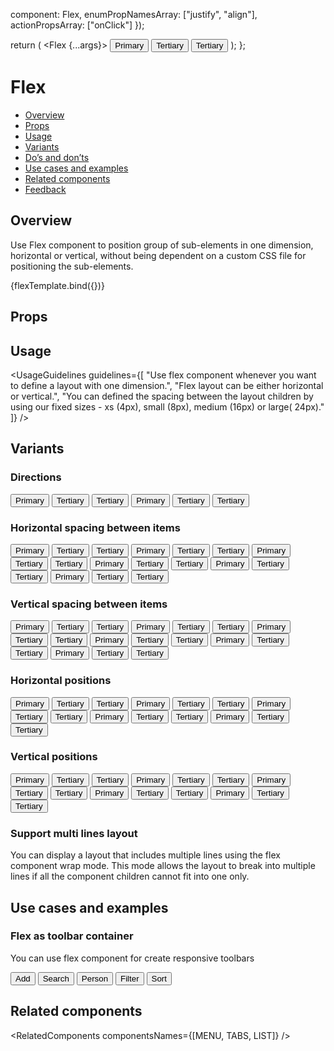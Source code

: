 
  component: Flex,
  enumPropNamesArray: ["justify", "align"],
  actionPropsArray: ["onClick"]
});

<Meta
  title="Layout/Flex - (Coming Soon)"
  component={Flex}
  argTypes={metaSettings.argTypes}
  decorators={metaSettings.decorators}
/>

<!--- Component template -->

  return (
    <Flex {...args}>
      <Button>Primary</Button>
      <Button kind={Button.kinds.TERTIARY}>Tertiary</Button>
      <Button kind={Button.kinds.TERTIARY}>Tertiary</Button>
    </Flex>
  );
};

<!--- Component documentation -->

# Flex

- [Overview](#overview)
- [Props](#props)
- [Usage](#usage)
- [Variants](#variants)
- [Do’s and don’ts](#dos-and-donts)
- [Use cases and examples](#use-cases-and-examples)
- [Related components](#related-components)
- [Feedback](#feedback)

## Overview

Use Flex component to position group of sub-elements in one dimension, horizontal or vertical, without being dependent on a custom CSS file for positioning the sub-elements.

<Canvas>
  <Story name="Overview" args={{}}>
    {flexTemplate.bind({})}
  </Story>
</Canvas>

## Props

<ArgsTable story="Overview" />

## Usage

<UsageGuidelines
  guidelines={[
    "Use flex component whenever you want to define a layout with one dimension.",
    "Flex layout can be either horizontal or vertical.",
    "You can defined the spacing between the layout children by using our fixed sizes - xs (4px), small (8px), medium (16px) or large( 24px)."
  ]}
/>

## Variants

### Directions

<Canvas>
  <Story name="Directions">
    <div className={styles["story-container"]}>
      <StoryDescription description="Horizontal">
        <Flex>
          <Button>Primary</Button>
          <Button kind={Button.kinds.TERTIARY}>Tertiary</Button>
          <Button kind={Button.kinds.TERTIARY}>Tertiary</Button>
        </Flex>
      </StoryDescription>
      <StoryDescription description="Vertical">
        <Flex direction={Flex.directions.COLUMN}>
          <Button>Primary</Button>
          <Button kind={Button.kinds.TERTIARY}>Tertiary</Button>
          <Button kind={Button.kinds.TERTIARY}>Tertiary</Button>
        </Flex>
      </StoryDescription>
    </div>
  </Story>
</Canvas>

### Horizontal spacing between items

<Canvas>
  <Story name="Horizontal spacing between items">
    <div className={styles["story-container"]}>
      <StoryDescription description="No spacing between items">
        <Flex gap={Flex.gaps.NONE}>
          <Button>Primary</Button>
          <Button kind={Button.kinds.TERTIARY}>Tertiary</Button>
          <Button kind={Button.kinds.TERTIARY}>Tertiary</Button>
        </Flex>
      </StoryDescription>
      <StoryDescription description="Extra small spacing between items">
        <Flex gap={Flex.gaps.XS}>
          <Button>Primary</Button>
          <Button kind={Button.kinds.TERTIARY}>Tertiary</Button>
          <Button kind={Button.kinds.TERTIARY}>Tertiary</Button>
        </Flex>
      </StoryDescription>
      <StoryDescription description="Small spacing between items">
        <Flex gap={Flex.gaps.SMALL}>
          <Button>Primary</Button>
          <Button kind={Button.kinds.TERTIARY}>Tertiary</Button>
          <Button kind={Button.kinds.TERTIARY}>Tertiary</Button>
        </Flex>
      </StoryDescription>
      <StoryDescription description="Medium spacing between items">
        <Flex gap={Flex.gaps.MEDIUM}>
          <Button>Primary</Button>
          <Button kind={Button.kinds.TERTIARY}>Tertiary</Button>
          <Button kind={Button.kinds.TERTIARY}>Tertiary</Button>
        </Flex>
      </StoryDescription>
      <StoryDescription description="Large spacing between items">
        <Flex gap={Flex.gaps.LARGE}>
          <Button>Primary</Button>
          <Button kind={Button.kinds.TERTIARY}>Tertiary</Button>
          <Button kind={Button.kinds.TERTIARY}>Tertiary</Button>
        </Flex>
      </StoryDescription>
      <StoryDescription description="Custom spacing between items">
        <Flex gap={32}>
          <Button>Primary</Button>
          <Button kind={Button.kinds.TERTIARY}>Tertiary</Button>
          <Button kind={Button.kinds.TERTIARY}>Tertiary</Button>
        </Flex>
      </StoryDescription>
    </div>
  </Story>
</Canvas>

### Vertical spacing between items

<Canvas>
  <Story name="Vertical spacing between items">
    <Flex style={{ width: "100%" }} justify={Flex.justify.SPACE_AROUND}>
      <StoryDescription description="No spacing between items" vertical>
        <Flex gap={Flex.gaps.NONE} direction={Flex.directions.COLUMN}>
          <Button>Primary</Button>
          <Button kind={Button.kinds.TERTIARY}>Tertiary</Button>
          <Button kind={Button.kinds.TERTIARY}>Tertiary</Button>
        </Flex>
      </StoryDescription>
      <StoryDescription description="Extra small spacing between items" vertical>
        <Flex gap={Flex.gaps.XS} direction={Flex.directions.COLUMN}>
          <Button>Primary</Button>
          <Button kind={Button.kinds.TERTIARY}>Tertiary</Button>
          <Button kind={Button.kinds.TERTIARY}>Tertiary</Button>
        </Flex>
      </StoryDescription>
      <StoryDescription description="Small spacing between items" vertical>
        <Flex gap={Flex.gaps.SMALL} direction={Flex.directions.COLUMN}>
          <Button>Primary</Button>
          <Button kind={Button.kinds.TERTIARY}>Tertiary</Button>
          <Button kind={Button.kinds.TERTIARY}>Tertiary</Button>
        </Flex>
      </StoryDescription>
      <StoryDescription description="Medium spacing between items" vertical>
        <Flex gap={Flex.gaps.MEDIUM} direction={Flex.directions.COLUMN}>
          <Button>Primary</Button>
          <Button kind={Button.kinds.TERTIARY}>Tertiary</Button>
          <Button kind={Button.kinds.TERTIARY}>Tertiary</Button>
        </Flex>
      </StoryDescription>
      <StoryDescription description="Large spacing between items" vertical>
        <Flex gap={Flex.gaps.LARGE} direction={Flex.directions.COLUMN}>
          <Button>Primary</Button>
          <Button kind={Button.kinds.TERTIARY}>Tertiary</Button>
          <Button kind={Button.kinds.TERTIARY}>Tertiary</Button>
        </Flex>
      </StoryDescription>
      <StoryDescription description="Custom spacing between items" vertical>
        <Flex gap={32} direction={Flex.directions.COLUMN}>
          <Button>Primary</Button>
          <Button kind={Button.kinds.TERTIARY}>Tertiary</Button>
          <Button kind={Button.kinds.TERTIARY}>Tertiary</Button>
        </Flex>
      </StoryDescription>
    </Flex>
  </Story>
</Canvas>

### Horizontal positions

<Canvas>
  <Story name="Horizontal positions">
    <div className={styles["story-container"]} style={{ width: "100%" }}>
      <StoryDescription description="Start position">
        <Flex justify={Flex.justify.START} style={{ width: "100%" }}>
          <Button>Primary</Button>
          <Button kind={Button.kinds.TERTIARY}>Tertiary</Button>
          <Button kind={Button.kinds.TERTIARY}>Tertiary</Button>
        </Flex>
      </StoryDescription>
      <StoryDescription description="Center position">
        <Flex justify={Flex.justify.CENTER} style={{ width: "100%" }}>
          <Button>Primary</Button>
          <Button kind={Button.kinds.TERTIARY}>Tertiary</Button>
          <Button kind={Button.kinds.TERTIARY}>Tertiary</Button>
        </Flex>
      </StoryDescription>
      <StoryDescription description="End position">
        <Flex justify={Flex.justify.END} style={{ width: "100%" }}>
          <Button>Primary</Button>
          <Button kind={Button.kinds.TERTIARY}>Tertiary</Button>
          <Button kind={Button.kinds.TERTIARY}>Tertiary</Button>
        </Flex>
      </StoryDescription>
      <StoryDescription description="Space between position">
        <Flex justify={Flex.justify.SPACE_BETWEEN} style={{ width: "100%" }}>
          <Button>Primary</Button>
          <Button kind={Button.kinds.TERTIARY}>Tertiary</Button>
          <Button kind={Button.kinds.TERTIARY}>Tertiary</Button>
        </Flex>
      </StoryDescription>
      <StoryDescription description="Space around position">
        <Flex justify={Flex.justify.SPACE_AROUND} style={{ width: "100%" }}>
          <Button>Primary</Button>
          <Button kind={Button.kinds.TERTIARY}>Tertiary</Button>
          <Button kind={Button.kinds.TERTIARY}>Tertiary</Button>
        </Flex>
      </StoryDescription>
    </div>
  </Story>
</Canvas>

### Vertical positions

<Canvas>
  <Story name="Vertical positions">
    <Flex style={{ width: "100%" }} justify={Flex.justify.SPACE_AROUND}>
      <StoryDescription description="Start position" vertical>
        <Flex justify={Flex.justify.START} style={{ height: "300px" }} direction={Flex.directions.COLUMN}>
          <Button>Primary</Button>
          <Button kind={Button.kinds.TERTIARY}>Tertiary</Button>
          <Button kind={Button.kinds.TERTIARY}>Tertiary</Button>
        </Flex>
      </StoryDescription>
      <StoryDescription description="Center position" vertical>
        <Flex justify={Flex.justify.CENTER} style={{ height: "300px" }} direction={Flex.directions.COLUMN}>
          <Button>Primary</Button>
          <Button kind={Button.kinds.TERTIARY}>Tertiary</Button>
          <Button kind={Button.kinds.TERTIARY}>Tertiary</Button>
        </Flex>
      </StoryDescription>
      <StoryDescription description="End position" vertical>
        <Flex justify={Flex.justify.END} style={{ height: "300px" }} direction={Flex.directions.COLUMN}>
          <Button>Primary</Button>
          <Button kind={Button.kinds.TERTIARY}>Tertiary</Button>
          <Button kind={Button.kinds.TERTIARY}>Tertiary</Button>
        </Flex>
      </StoryDescription>
      <StoryDescription description="Space between position" vertical>
        <Flex justify={Flex.justify.SPACE_BETWEEN} style={{ height: "300px" }} direction={Flex.directions.COLUMN}>
          <Button>Primary</Button>
          <Button kind={Button.kinds.TERTIARY}>Tertiary</Button>
          <Button kind={Button.kinds.TERTIARY}>Tertiary</Button>
        </Flex>
      </StoryDescription>
      <StoryDescription description="Space around position" vertical>
        <Flex justify={Flex.justify.SPACE_AROUND} style={{ height: "300px" }} direction={Flex.directions.COLUMN}>
          <Button>Primary</Button>
          <Button kind={Button.kinds.TERTIARY}>Tertiary</Button>
          <Button kind={Button.kinds.TERTIARY}>Tertiary</Button>
        </Flex>
      </StoryDescription>
    </Flex>
  </Story>
</Canvas>

### Support multi lines layout

You can display a layout that includes multiple lines using the flex component wrap mode.
This mode allows the layout to break into multiple lines if all the component children cannot fit into one only.

<Canvas>
  <Story name="Support multi lines layout">
    <Flex wrap style={{ width: "300px" }} gap={Flex.gaps.SMALL}>
      <Tags className={styles["flex-tag"]} label="Tag 1" />
      <Tags className={styles["flex-tag"]} label="Tag 2" />
      <Tags className={styles["flex-tag"]} label="Tag 3" />
      <Tags className={styles["flex-tag"]} label="Tag 4" />
      <Tags className={styles["flex-tag"]} label="Tag 5" />
      <Tags className={styles["flex-tag"]} label="Tag 6" />
      <Tags className={styles["flex-tag"]} label="Tag 7" />
    </Flex>
  </Story>
</Canvas>

## Use cases and examples

### Flex as toolbar container

You can use flex component for create responsive toolbars

<Canvas>
  <Story name="Flex as toolbar container">
    <Flex>
      <Button leftIcon={Add}>Add</Button>
      <Button kind={Button.kinds.TERTIARY} leftIcon={Search}>
        Search
      </Button>
      <Button kind={Button.kinds.TERTIARY} leftIcon={Person}>
        Person
      </Button>
      <Button kind={Button.kinds.TERTIARY} leftIcon={Filter}>
        Filter
      </Button>
      <Button kind={Button.kinds.TERTIARY} leftIcon={Sort}>
        Sort
      </Button>
    </Flex>
  </Story>
</Canvas>

## Related components

<RelatedComponents componentsNames={[MENU, TABS, LIST]} />
